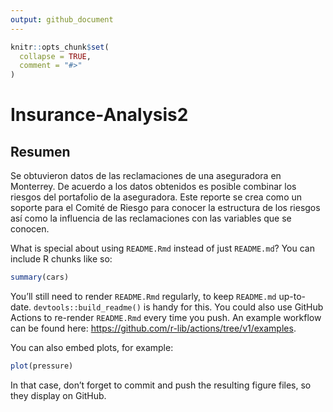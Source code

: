 ```yaml
---
output: github_document
---
```


<!-- README.md is generated from README.Rmd. Please edit that file -->

```r
knitr::opts_chunk$set(
  collapse = TRUE,
  comment = "#>"
)
```

# Insurance-Analysis2

<!-- badges: start -->
<!-- badges: end -->

## Resumen
Se obtuvieron datos de las reclamaciones de una aseguradora en Monterrey. De acuerdo a los
datos obtenidos es posible combinar los riesgos del portafolio de la aseguradora. Este reporte se
crea como un soporte para el Comité de Riesgo para conocer la estructura de los riesgos así
como la influencia de las reclamaciones con las variables que se conocen.


What is special about using `README.Rmd` instead of just `README.md`? You can include R chunks like so:

```r
summary(cars)
```

You'll still need to render `README.Rmd` regularly, to keep `README.md` up-to-date. `devtools::build_readme()` is handy for this. You could also use GitHub Actions to re-render `README.Rmd` every time you push. An example workflow can be found here: <https://github.com/r-lib/actions/tree/v1/examples>.

You can also embed plots, for example:

```r
plot(pressure)
```

In that case, don't forget to commit and push the resulting figure files, so they display on GitHub.
